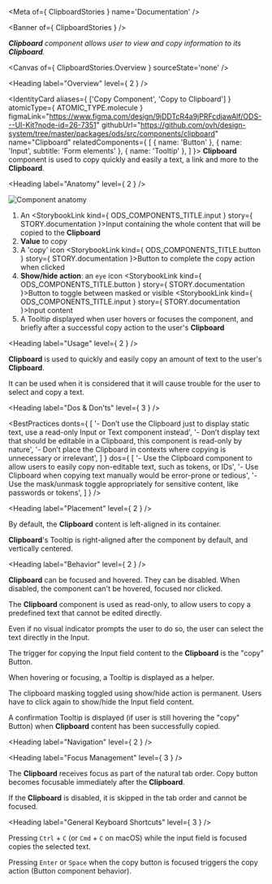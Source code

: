 
<Meta of={ ClipboardStories } name='Documentation' />

<Banner of={ ClipboardStories } />

_**Clipboard** component allows user to view and copy information to its **Clipboard**._

<Canvas of={ ClipboardStories.Overview } sourceState='none' />

<Heading label="Overview" level={ 2 } />

<IdentityCard aliases={ ['Copy Component', 'Copy to Clipboard'] }
              atomicType={ ATOMIC_TYPE.molecule }
              figmaLink="https://www.figma.com/design/9jDDTcR4a9jPRFcdjawAlf/ODS---UI-Kit?node-id=26-7351"
              githubUrl="https://github.com/ovh/design-system/tree/master/packages/ods/src/components/clipboard"
              name="Clipboard"
              relatedComponents={ [
                { name: 'Button' },
                { name: 'Input', subtitle: 'Form elements' },
                { name: 'Tooltip' },
              ] }>
  **Clipboard** component is used to copy quickly and easily a text, a link and more to the **Clipboard**.
</IdentityCard>

<Heading label="Anatomy" level={ 2 } />

![Component anatomy](components/clipboard/anatomy.png "Component anatomy")

1. An <StorybookLink kind={ ODS_COMPONENTS_TITLE.input } story={ STORY.documentation }>Input</StorybookLink> containing the whole content that will be copied to the **Clipboard**
2. **Value** to copy
3. A 'copy' icon <StorybookLink kind={ ODS_COMPONENTS_TITLE.button } story={ STORY.documentation }>Button</StorybookLink> to complete the copy action when clicked
4. **Show/hide action**: an `eye` icon <StorybookLink kind={ ODS_COMPONENTS_TITLE.button } story={ STORY.documentation }>Button</StorybookLink> to toggle between masked or visible <StorybookLink kind={ ODS_COMPONENTS_TITLE.input } story={ STORY.documentation }>Input</StorybookLink> content
5. A Tooltip displayed when user hovers or focuses the component, and briefly after a successful copy action to the user's **Clipboard**

<Heading label="Usage" level={ 2 } />

**Clipboard** is used to quickly and easily copy an amount of text to the user's **Clipboard**.

It can be used when it is considered that it will cause trouble for the user to select and copy a text.

<Heading label="Dos & Don'ts" level={ 3 } />

<BestPractices
  donts={ [
    '- Don’t use the Clipboard just to display static text, use a read-only Input or Text component instead',
    '- Don’t display text that should be editable in a Clipboard, this component is read-only by nature',
    '- Don’t place the Clipboard in contexts where copying is unnecessary or irrelevant',
  ] }
  dos={ [
    '- Use the Clipboard component to allow users to easily copy non-editable text, such as tokens, or IDs',
    '- Use Clipboard when copying text manually would be error-prone or tedious',
    '- Use the mask/unmask toggle appropriately for sensitive content, like passwords or tokens',
  ] }
/>

<Heading label="Placement" level={ 2 } />

By default, the **Clipboard** content is left-aligned in its container.

**Clipboard**'s Tooltip is right-aligned after the component by default, and vertically centered.

<Heading label="Behavior" level={ 2 } />

**Clipboard** can be focused and hovered. They can be disabled.
When disabled, the component can't be hovered, focused nor clicked.

The **Clipboard** component is used as read-only, to allow users to copy a predefined text that cannot be edited directly.

Even if no visual indicator prompts the user to do so, the user can select the text directly in the Input.

The trigger for copying the Input field content to the **Clipboard** is the "copy" Button.

When hovering or focusing, a Tooltip is displayed as a helper.

The clipboard masking toggled using show/hide action is permanent. Users have to click again to show/hide the Input field content.

A confirmation Tooltip is displayed (if user is still hovering the "copy" Button) when **Clipboard** content has been successfully copied.

<Heading label="Navigation" level={ 2 } />

<Heading label="Focus Management" level={ 3 } />

The **Clipboard** receives focus as part of the natural tab order. Copy button becomes focusable immediately after the **Clipboard**.

If the **Clipboard** is disabled, it is  skipped in the tab order and cannot be focused.

<Heading label="General Keyboard Shortcuts" level={ 3 } />

Pressing `Ctrl` + `C` (or `Cmd` + `C` on macOS) while the input field is focused copies the selected text.

Pressing `Enter` or `Space` when the copy button is focused triggers the copy action (Button component behavior).
